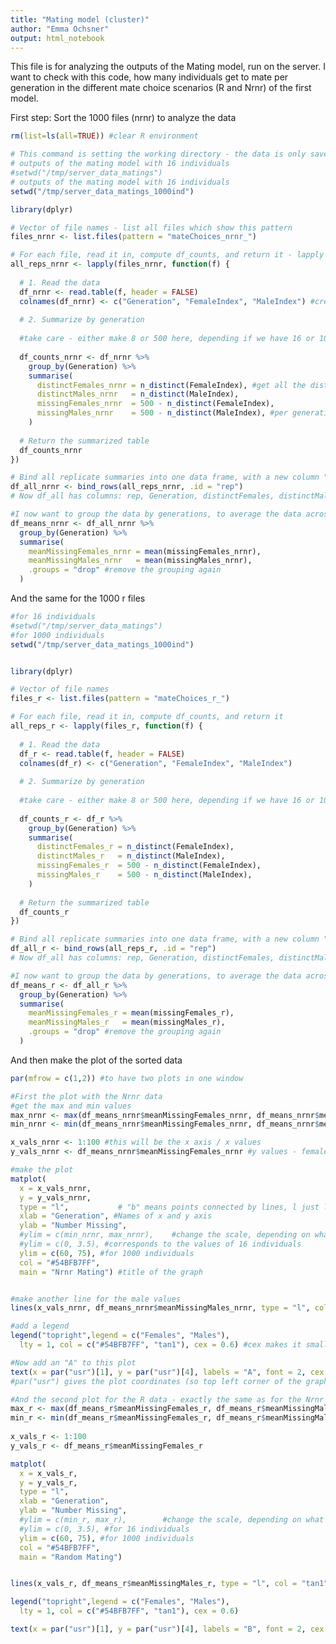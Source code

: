```yaml
---
title: "Mating model (cluster)"
author: "Emma Ochsner"
output: html_notebook
---
```



This file is for analyzing the outputs of the Mating model, run on the server. I want to check with this code, how many individuals get to mate per generation in the different mate choice scenarios (R and Nrnr) of the first model.

First step:
Sort the 1000 files (nrnr) to analyze the data

```r

rm(list=ls(all=TRUE)) #clear R environment

# This command is setting the working directory - the data is only saved on the server and I have a folder on my computer which is mounted with the corresponding folder on the server. 
# outputs of the mating model with 16 individuals
#setwd("/tmp/server_data_matings")
# outputs of the mating model with 16 individuals
setwd("/tmp/server_data_matings_1000ind")

library(dplyr)

# Vector of file names - list all files which show this pattern
files_nrnr <- list.files(pattern = "mateChoices_nrnr_")

# For each file, read it in, compute df_counts, and return it - lapply is a command which applies the following function on all the files, stored in the vector files_nrnr
all_reps_nrnr <- lapply(files_nrnr, function(f) {
  
  # 1. Read the data
  df_nrnr <- read.table(f, header = FALSE)
  colnames(df_nrnr) <- c("Generation", "FemaleIndex", "MaleIndex") #create a table with these columns
  
  # 2. Summarize by generation
  
  #take care - either make 8 or 500 here, depending if we have 16 or 1000 individuals!!!!
  
  df_counts_nrnr <- df_nrnr %>%
    group_by(Generation) %>%
    summarise(
      distinctFemales_nrnr = n_distinct(FemaleIndex), #get all the distinct indexes per generation
      distinctMales_nrnr   = n_distinct(MaleIndex),
      missingFemales_nrnr  = 500 - n_distinct(FemaleIndex), 
      missingMales_nrnr    = 500 - n_distinct(MaleIndex), #per generation we have 8 or 500 males/females - by substracting the number of distinct indexes (so all individuals which mated per generation) I get the number of individuals which did not mate in a given generation.
    )
  
  # Return the summarized table
  df_counts_nrnr
})

# Bind all replicate summaries into one data frame, with a new column "rep" indicating which replicate
df_all_nrnr <- bind_rows(all_reps_nrnr, .id = "rep") 
# Now df_all has columns: rep, Generation, distinctFemales, distinctMales, missingFemales, missingMales

#I now want to group the data by generations, to average the data across all replicates for each generation. 
df_means_nrnr <- df_all_nrnr %>%
  group_by(Generation) %>%
  summarise(
    meanMissingFemales_nrnr = mean(missingFemales_nrnr),
    meanMissingMales_nrnr   = mean(missingMales_nrnr),
    .groups = "drop" #remove the grouping again
  )


```


And the same for the 1000 r files
```r
#for 16 individuals
#setwd("/tmp/server_data_matings")
#for 1000 individuals
setwd("/tmp/server_data_matings_1000ind")


library(dplyr)

# Vector of file names
files_r <- list.files(pattern = "mateChoices_r_")

# For each file, read it in, compute df_counts, and return it
all_reps_r <- lapply(files_r, function(f) {
  
  # 1. Read the data
  df_r <- read.table(f, header = FALSE)
  colnames(df_r) <- c("Generation", "FemaleIndex", "MaleIndex")
  
  # 2. Summarize by generation
  
  #take care - either make 8 or 500 here, depending if we have 16 or 1000 individuals!!!!!
  
  df_counts_r <- df_r %>%
    group_by(Generation) %>%
    summarise(
      distinctFemales_r = n_distinct(FemaleIndex),
      distinctMales_r   = n_distinct(MaleIndex),
      missingFemales_r  = 500 - n_distinct(FemaleIndex),
      missingMales_r    = 500 - n_distinct(MaleIndex),
    )
  
  # Return the summarized table
  df_counts_r
})

# Bind all replicate summaries into one data frame, with a new column "rep" indicating which replicate
df_all_r <- bind_rows(all_reps_r, .id = "rep") 
# Now df_all has columns: rep, Generation, distinctFemales, distinctMales, missingFemales, missingMales

#I now want to group the data by generations, to average the data across all replicates for each generation. 
df_means_r <- df_all_r %>%
  group_by(Generation) %>%
  summarise(
    meanMissingFemales_r = mean(missingFemales_r),
    meanMissingMales_r   = mean(missingMales_r),
    .groups = "drop" #remove the grouping again
  )

```


And then make the plot of the sorted data

```r

par(mfrow = c(1,2)) #to have two plots in one window

#First the plot with the Nrnr data
#get the max and min values 
max_nrnr <- max(df_means_nrnr$meanMissingFemales_nrnr, df_means_nrnr$meanMissingMales_nrnr)
min_nrnr <- min(df_means_nrnr$meanMissingFemales_nrnr, df_means_nrnr$meanMissingMales_nrnr)

x_vals_nrnr <- 1:100 #this will be the x axis / x values
y_vals_nrnr <- df_means_nrnr$meanMissingFemales_nrnr #y values - female data

#make the plot
matplot(
  x = x_vals_nrnr,
  y = y_vals_nrnr,
  type = "l",           # "b" means points connected by lines, l just lines
  xlab = "Generation", #Names of x and y axis
  ylab = "Number Missing", 
  #ylim = c(min_nrnr, max_nrnr),    #change the scale, depending on what data you are running
  #ylim = c(0, 3.5), #corresponds to the values of 16 individuals
  ylim = c(60, 75), #for 1000 individuals
  col = "#54BFB7FF", 
  main = "Nrnr Mating") #title of the graph


#make another line for the male values
lines(x_vals_nrnr, df_means_nrnr$meanMissingMales_nrnr, type = "l", col = "tan1")

#add a legend
legend("topright",legend = c("Females", "Males"),
  lty = 1, col = c("#54BFB7FF", "tan1"), cex = 0.6) #cex makes it smaller

#Now add an "A" to this plot
text(x = par("usr")[1], y = par("usr")[4], labels = "A", font = 2, cex = 1.1, adj = c(-0.5, 1.5))  
#par("usr") gives the plot coordinates (so top left corner of the graph - 1 & 4), then labels = ... gives the plot a label, and then make it bold and larger, and adj places the label correctly

#And the second plot for the R data - exactly the same as for the Nrnr data
max_r <- max(df_means_r$meanMissingFemales_r, df_means_r$meanMissingMales_r)
min_r <- min(df_means_r$meanMissingFemales_r, df_means_r$meanMissingMales_r)
  
x_vals_r <- 1:100
y_vals_r <- df_means_r$meanMissingFemales_r

matplot(
  x = x_vals_r,
  y = y_vals_r,
  type = "l",           
  xlab = "Generation",
  ylab = "Number Missing", 
  #ylim = c(min_r, max_r),        #change the scale, depending on what data you are running
  #ylim = c(0, 3.5), #for 16 individuals
  ylim = c(60, 75), #for 1000 individuals
  col = "#54BFB7FF", 
  main = "Random Mating")


lines(x_vals_r, df_means_r$meanMissingMales_r, type = "l", col = "tan1")

legend("topright",legend = c("Females", "Males"),
  lty = 1, col = c("#54BFB7FF", "tan1"), cex = 0.6)

text(x = par("usr")[1], y = par("usr")[4], labels = "B", font = 2, cex = 1.1, adj = c(-0.5, 1.5)) 



```